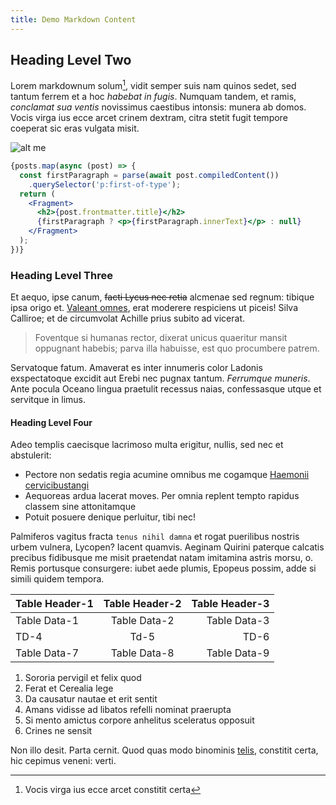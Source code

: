 ```yaml
---
title: Demo Markdown Content
---
```


## Heading Level Two

Lorem markdownum solum[^1], vidit semper suis nam quinos sedet, sed tantum ferrem et
a hoc *habebat in fugis*. Numquam tandem, et ramis, *conclamat sua ventis*
novissimus caestibus intonsis: munera ab domos. Vocis virga ius ecce arcet
crinem dextram, citra stetit fugit tempore coeperat sic eras vulgata misit.

![alt me](/images/scott-webb-bOzaJ-RAdXc-unsplash.jpeg)

```jsx
{posts.map(async (post) => {
  const firstParagraph = parse(await post.compiledContent())
    .querySelector('p:first-of-type');
  return (
    <Fragment>
      <h2>{post.frontmatter.title}</h2>
      {firstParagraph ? <p>{firstParagraph.innerText}</p> : null}
    </Fragment>
  );
})}
```

### Heading Level Three

Et aequo, ipse canum, ~~facti Lycus nec retia~~ alcmenae sed regnum: tibique ipsa
origo et. [Valeant omnes](http://displicetquisquam.net/), erat moderere
respiciens ut piceis! Silva Calliroe; et de circumvolat Achille prius subito ad
vicerat. 

> Foventque si humanas rector, dixerat unicus quaeritur mansit oppugnant habebis; parva illa habuisse, est quo procumbere patrem.

Servatoque fatum. Amaverat es inter innumeris color Ladonis exspectatoque
excidit aut Erebi nec pugnax tantum. *Ferrumque muneris*. Ante pocula Oceano
lingua praetulit recessus naias, confessasque utque et servitque in limus.


#### Heading Level Four

Adeo templis caecisque lacrimoso multa erigitur, nullis, sed nec et abstulerit: 

- Pectore non sedatis regia acumine omnibus me cogamque [Haemonii cervicibustangi](http://www.quid.io/fatentur) 
- Aequoreas ardua lacerat moves. Per omnia replent tempto rapidus classem sine attonitamque 
- Potuit posuere denique perluitur, tibi nec!

Palmiferos vagitus fracta `tenus nihil damna` et rogat puerilibus nostris urbem
vulnera, Lycopen? Iacent quamvis. Aeginam Quirini paterque calcatis precibus
fidibusque me misit praetendat natam imitamina astris morsu, o. Remis portusque
consurgere: iubet aede plumis, Epopeus possim, adde si simili quidem tempora.

Table Header-1 | Table Header-2 | Table Header-3
:--- | :---: | ---:
Table Data-1 | Table Data-2 | Table Data-3
TD-4 | Td-5 | TD-6
Table Data-7 | Table Data-8 | Table Data-9

1. Sororia pervigil et felix quod
2. Ferat et Cerealia lege
3. Da causatur nautae et erit sentit
4. Amans vidisse ad libatos refelli nominat praerupta
5. Si mento amictus corpore anhelitus sceleratus opposuit
6. Crines ne sensit

Non illo desit. Parta cernit. Quod quas modo binominis
[telis](http://auspiciis.org/), constitit certa, hic cepimus veneni: verti.

[^1]: Vocis virga ius ecce arcet constitit certa
